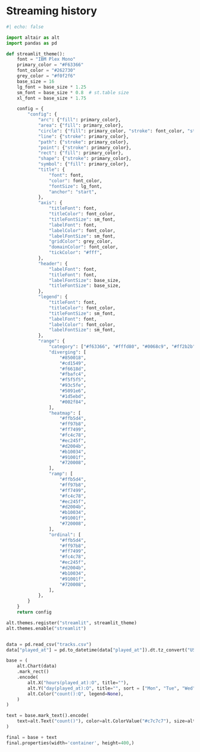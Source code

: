 # Streaming history

```python
#| echo: false

import altair as alt
import pandas as pd

def streamlit_theme():
    font = "IBM Plex Mono"
    primary_color = "#F63366"
    font_color = "#262730"
    grey_color = "#f0f2f6"
    base_size = 16
    lg_font = base_size * 1.25
    sm_font = base_size * 0.8  # st.table size
    xl_font = base_size * 1.75

    config = {
        "config": {
            "arc": {"fill": primary_color},
            "area": {"fill": primary_color},
            "circle": {"fill": primary_color, "stroke": font_color, "strokeWidth": 0.5},
            "line": {"stroke": primary_color},
            "path": {"stroke": primary_color},
            "point": {"stroke": primary_color},
            "rect": {"fill": primary_color},
            "shape": {"stroke": primary_color},
            "symbol": {"fill": primary_color},
            "title": {
                "font": font,
                "color": font_color,
                "fontSize": lg_font,
                "anchor": "start",
            },
            "axis": {
                "titleFont": font,
                "titleColor": font_color,
                "titleFontSize": sm_font,
                "labelFont": font,
                "labelColor": font_color,
                "labelFontSize": sm_font,
                "gridColor": grey_color,
                "domainColor": font_color,
                "tickColor": "#fff",
            },
            "header": {
                "labelFont": font,
                "titleFont": font,
                "labelFontSize": base_size,
                "titleFontSize": base_size,
            },
            "legend": {
                "titleFont": font,
                "titleColor": font_color,
                "titleFontSize": sm_font,
                "labelFont": font,
                "labelColor": font_color,
                "labelFontSize": sm_font,
            },
            "range": {
                "category": ["#f63366", "#fffd80", "#0068c9", "#ff2b2b", "#09ab3b"],
                "diverging": [
                    "#850018",
                    "#cd1549",
                    "#f6618d",
                    "#fbafc4",
                    "#f5f5f5",
                    "#93c5fe",
                    "#5091e6",
                    "#1d5ebd",
                    "#002f84",
                ],
                "heatmap": [
                    "#ffb5d4",
                    "#ff97b8",
                    "#ff7499",
                    "#fc4c78",
                    "#ec245f",
                    "#d2004b",
                    "#b10034",
                    "#91001f",
                    "#720008",
                ],
                "ramp": [
                    "#ffb5d4",
                    "#ff97b8",
                    "#ff7499",
                    "#fc4c78",
                    "#ec245f",
                    "#d2004b",
                    "#b10034",
                    "#91001f",
                    "#720008",
                ],
                "ordinal": [
                    "#ffb5d4",
                    "#ff97b8",
                    "#ff7499",
                    "#fc4c78",
                    "#ec245f",
                    "#d2004b",
                    "#b10034",
                    "#91001f",
                    "#720008",
                ],
            },
        }
    }
    return config

alt.themes.register("streamlit", streamlit_theme)
alt.themes.enable("streamlit")


data = pd.read_csv("tracks.csv")
data["played_at"] = pd.to_datetime(data["played_at"]).dt.tz_convert("US/Pacific")

base = (
    alt.Chart(data)
    .mark_rect()
    .encode(
        alt.X("hours(played_at):O", title=""),
        alt.Y("day(played_at):O", title="", sort = ["Mon", "Tue", "Wed", "Thu", "Fri", "Sat", "Sun"]),
        alt.Color("count():Q", legend=None),
    )
)

text = base.mark_text().encode(
    text=alt.Text("count()"), color=alt.ColorValue("#c7c7c7"), size=alt.SizeValue(15)
)

final = base + text
final.properties(width='container', height=400,)
```
